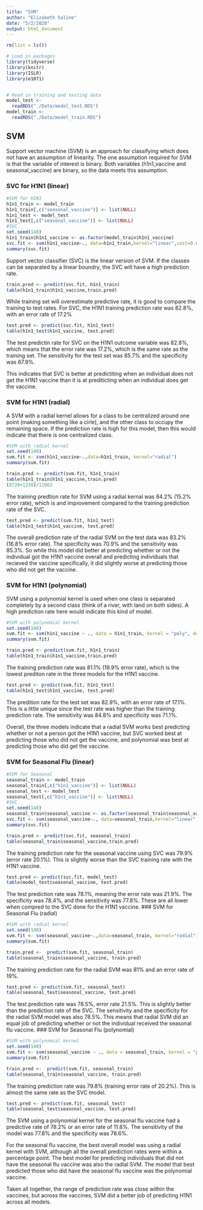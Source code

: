```yaml
---
title: "SVM"
author: "Elizabeth Saline"
date: "5/2/2020"
output: html_document
---
```


```r

rm(list = ls())

# Load in packages
library(tidyverse)
library(knitr)
library(ISLR)
library(e1071)


# Read in training and testing data
model_test <- 
  readRDS("./Data/model_test.RDS") 
model_train <- 
  readRDS("./Data/model_train.RDS")
```

## SVM


Support vector machine (SVM) is an approach for classifying which does not have an assumption of linearity.  The one assumption required for SVM is that the variable of interest is binary.  Both variables (h1n1_vaccine and seasonal_vaccine) are binary, so the data meets this assumption.

### SVC for H1N1 (linear)

```r
#SVM for H1N1
h1n1_train <- model_train
h1n1_train[,c("seasonal_vaccine")] <- list(NULL)
h1n1_test <- model_test
h1n1_test[,c("seasonal_vaccine")] <- list(NULL)
#SVC
set.seed(140)
h1n1_train$h1n1_vaccine <- as.factor(model_train$h1n1_vaccine)
svc.fit <- svm(h1n1_vaccine~., data=h1n1_train,kernel="linear",cost=0.01)
summary(svc.fit)
```
Support vector classifier (SVC) is the linear version of SVM.  If the classes can be separated by a linear boundry, the SVC will have a high prediction rate.
```r

train.pred <- predict(svc.fit, h1n1_train)
table(h1n1_train$h1n1_vaccine,train.pred)
```
While training set will overestimate predictive rate, it is good to compare the training to test rates.  For SVC, the H1N1 training prediction rate was 82.8%, with an error rate of 17.2%

```r

test.pred <- predict(svc.fit, h1n1_test)
table(h1n1_test$h1n1_vaccine, test.pred)
```

The test predictin rate for SVC on the H1N1 outcome variable was 82.8%, which means that the error rate was 17.2%, which is the same rate as the training set.  The sensitivity for the test set was 85.7% and the specificity was 67.9%.  

This indicates that SVC is better at predictiting when an individual does not get the H1N1 vaccine than it is at prediticting when an individual does get the vaccine.

### SVM for H1N1 (radial)

A SVM with a radial kernel allows for a class to be centralized around one point (making something like a cirle), and the other class to occupy the remaining space.  If the prediction rate is high for this model, then this would indicate that there is one centralized class.
```r

#SVM with radial kernel
set.seed(140)
svm.fit <- svm(h1n1_vaccine~.,data=h1n1_train, kernel="radial")
summary(svm.fit)
```

```r
train.pred <- predict(svm.fit, h1n1_train)
table(h1n1_train$h1n1_vaccine,train.pred)
(8726+1338)/11963
```
The training predtion rate for SVM using a radial kernal was 84.2% (15.2% error rate), which is and improvement compared to the training prediction rate of the SVC.
```r
test.pred <- predict(svm.fit, h1n1_test)
table(h1n1_test$h1n1_vaccine, test.pred)

```
The overall prediction rate of the radial SVM on the test data was 83.2% (16.8% error rate).  The specificity was 70.9% and the sensitivity was 85.3%.  So while this model did better at predicting whether or not the individual got the H1N1 vaccine overall and predicting individuals that recieved the vaccine specifically, it did slightly worse at predicting those who did not get the vaccine.

### SVM for H1N1 (polynomial)
SVM using a polynomial kernel is used when one class is separated completely by a second class (think of a river, with land on both sides).  A high prediction rate here would indicate this kind of model.
```r

#SVM with polynomial kernel
set.seed(140)
svm.fit <- svm(h1n1_vaccine ~ ., data = h1n1_train, kernel = "poly", degree = 2)
summary(svm.fit)
```

```r
train.pred <- predict(svm.fit, h1n1_train)
table(h1n1_train$h1n1_vaccine,train.pred)
```
The training prediction rate was 81.1% (19.9% error rate), which is the lowest prediton rate in the three models for the H1N1 vaccine.
```r
test.pred <- predict(svm.fit, h1n1_test)
table(h1n1_test$h1n1_vaccine, test.pred)
```
The predition rate for the test set was 82.9%, with an error rate of 17.1%.  This is a little unique since the test rate was higher than the training prediction rate.  The sensitivity was 84.8% and specificity was 71.1%.

Overall, the three models indicate that a radial SVM works best predicting whether or not a person got the H1N1 vaccine, but SVC worked best at predicting those who did not get the vaccine, and polynomial was best at predicting those who did get the vaccine.

### SVM for Seasonal Flu (linear)
```r

#SVM for Seasonal
seasonal_train <- model_train
seasonal_train[,c("h1n1_vaccine")] <- list(NULL)
seasonal_test <- model_test
seasonal_test[,c("h1n1_vaccine")] <- list(NULL)
#SVC
set.seed(140)
seasonal_train$seasonal_vaccine <- as.factor(seasonal_train$seasonal_vaccine)
svc.fit <- svm(seasonal_vaccine~., data=seasonal_train,kernel="linear",cost=0.01)
summary(svc.fit)
```

```r
train.pred <- predict(svc.fit, seasonal_train)
table(seasonal_train$seasonal_vaccine,train.pred)
```
The training prediction rate for the seasonal vaccine using SVC was 79.9% (error rate 20.1%).  This is slightly worse than the SVC training rate with the H1N1 vaccine.
```r
test.pred <- predict(svc.fit, model_test)
table(model_test$seasonal_vaccine, test.pred)
```
The test prediction rate was 78.1%, meaning the error rate was 21.9%.  The specificity was 78.4%, and the sensitivity was 77.8%.  These are all lower when compred to the SVC done for the H1N1 vaccine.
### SVM for Seasonal Flu (radial)
```r

#SVM with radial kernel
set.seed(140)
svm.fit <- svm(seasonal_vaccine~.,data=seasonal_train, kernel="radial")
summary(svm.fit)
```

```r
train.pred <-  predict(svm.fit, seasonal_train)
table(seasonal_train$seasonal_vaccine, train.pred)
```
The training prediction rate for the radial SVM was 81% and an error rate of 19%.
```r
test.pred <- predict(svm.fit, seasonal_test)
table(seasonal_test$seasonal_vaccine, test.pred)
```
The test prediction rate was 78.5%, error rate 21.5%.  This is slightly better than the prediction rate of the SVC.  The sensitivity and the specificity for the radial SVM model was also 78.5%.  This means that radial SVM did an equal job of predicting whether or not the individual received the seasonal flu vaccine.
### SVM for Seasonal Flu (polynomial)
```r
#SVM with polynomial kernel
set.seed(140)
svm.fit <- svm(seasonal_vaccine ~ ., data = seasonal_train, kernel = "poly", degree = 2)
summary(svm.fit)
```

```r
train.pred <-  predict(svm.fit, seasonal_train)
table(seasonal_train$seasonal_vaccine, train.pred)
```
The training prediction rate was 79.8% (training error rate of 20.2%).  This is almost the same rate as the SVC model.
```r
test.pred <- predict(svm.fit, seasonal_test)
table(seasonal_test$seasonal_vaccine, test.pred)
```
The SVM using a polynomial kernel for the seasonal flu vaccine had a predictive rate of 78.2% or an error rate of 11.8%.  The sensitivity of the model was 77.8% and the specificity was 78.6%.

For the seasonal flu vaccine, the best overall model was using a radial kernel with SVM, although all the overall prediction rates were within a percentage point.  The best model for predicting individuals that did not have the seasonal flu vaccine was also the radial SVM.  The model that best predicted those who did have the seasonal flu vaccine was the polynomial vaccine.

Taken all together, the range of prediction rate was close within the vaccines, but across the vaccines, SVM did a better job of predicting H1N1 across all models.